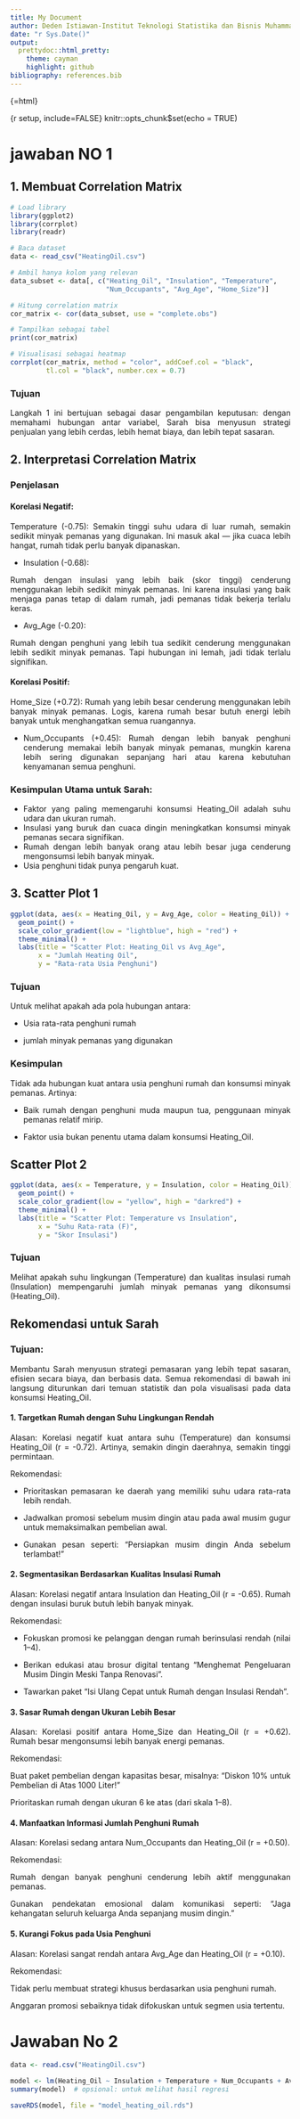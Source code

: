 ```yaml
---
title: My Document
author: Deden Istiawan-Institut Teknologi Statistika dan Bisnis Muhammadiyah
date: "r Sys.Date()"
output:
  prettydoc::html_pretty:
    theme: cayman
    highlight: github
bibliography: references.bib
---
```


{=html}
<style>
body{
text-align: justify}
</style>

{r setup, include=FALSE}
knitr::opts_chunk$set(echo = TRUE)

# jawaban NO 1

## 1. Membuat Correlation Matrix

```r
# Load library
library(ggplot2)
library(corrplot)
library(readr)

# Baca dataset
data <- read_csv("HeatingOil.csv")

# Ambil hanya kolom yang relevan
data_subset <- data[, c("Heating_Oil", "Insulation", "Temperature", 
                        "Num_Occupants", "Avg_Age", "Home_Size")]

# Hitung correlation matrix
cor_matrix <- cor(data_subset, use = "complete.obs")

# Tampilkan sebagai tabel
print(cor_matrix)

# Visualisasi sebagai heatmap
corrplot(cor_matrix, method = "color", addCoef.col = "black",
         tl.col = "black", number.cex = 0.7)

```
### Tujuan
Langkah 1 ini bertujuan sebagai dasar pengambilan keputusan: dengan memahami hubungan antar variabel, Sarah bisa menyusun strategi penjualan yang lebih cerdas, lebih hemat biaya, dan lebih tepat sasaran.


## 2. Interpretasi Correlation Matrix
### Penjelasan 
#### Korelasi Negatif:
Temperature (-0.75):
Semakin tinggi suhu udara di luar rumah, semakin sedikit minyak pemanas yang digunakan. Ini masuk akal — jika cuaca lebih hangat, rumah tidak perlu banyak dipanaskan.

 - Insulation (-0.68):
 
Rumah dengan insulasi yang lebih baik (skor tinggi) cenderung menggunakan lebih sedikit minyak pemanas. Ini karena insulasi yang baik menjaga panas tetap di dalam rumah, jadi pemanas tidak bekerja terlalu keras.

 - Avg_Age (-0.20):
 
Rumah dengan penghuni yang lebih tua sedikit cenderung menggunakan lebih sedikit minyak pemanas. Tapi hubungan ini lemah, jadi tidak terlalu signifikan.

#### Korelasi Positif:
Home_Size (+0.72):
Rumah yang lebih besar cenderung menggunakan lebih banyak minyak pemanas. Logis, karena rumah besar butuh energi lebih banyak untuk menghangatkan semua ruangannya.

 - Num_Occupants (+0.45):
Rumah dengan lebih banyak penghuni cenderung memakai lebih banyak minyak pemanas, mungkin karena lebih sering digunakan sepanjang hari atau karena kebutuhan kenyamanan semua penghuni.

### Kesimpulan Utama untuk Sarah:
 - Faktor yang paling memengaruhi konsumsi Heating_Oil adalah suhu udara dan ukuran rumah.
 - Insulasi yang buruk dan cuaca dingin meningkatkan konsumsi minyak pemanas secara signifikan.
 - Rumah dengan lebih banyak orang atau lebih besar juga cenderung mengonsumsi lebih banyak minyak.
 - Usia penghuni tidak punya pengaruh kuat.



## 3. Scatter Plot 1

```r
ggplot(data, aes(x = Heating_Oil, y = Avg_Age, color = Heating_Oil)) +
  geom_point() +
  scale_color_gradient(low = "lightblue", high = "red") +
  theme_minimal() +
  labs(title = "Scatter Plot: Heating_Oil vs Avg_Age",
       x = "Jumlah Heating Oil",
       y = "Rata-rata Usia Penghuni")

```
### Tujuan

Untuk melihat apakah ada pola hubungan antara:

 - Usia rata-rata penghuni rumah

 - jumlah minyak pemanas yang digunakan

### Kesimpulan

Tidak ada hubungan kuat antara usia penghuni rumah dan konsumsi minyak pemanas.
Artinya:

 - Baik rumah dengan penghuni muda maupun tua, penggunaan minyak pemanas relatif mirip.

 - Faktor usia bukan penentu utama dalam konsumsi Heating_Oil.
 
## Scatter Plot 2
```r
ggplot(data, aes(x = Temperature, y = Insulation, color = Heating_Oil)) +
  geom_point() +
  scale_color_gradient(low = "yellow", high = "darkred") +
  theme_minimal() +
  labs(title = "Scatter Plot: Temperature vs Insulation",
       x = "Suhu Rata-rata (F)",
       y = "Skor Insulasi")

```

### Tujuan 

Melihat apakah suhu lingkungan (Temperature) dan kualitas insulasi rumah (Insulation) mempengaruhi jumlah minyak pemanas yang dikonsumsi (Heating_Oil).



## Rekomendasi untuk Sarah

### Tujuan:
Membantu Sarah menyusun strategi pemasaran yang lebih tepat sasaran, efisien secara biaya, dan berbasis data. Semua rekomendasi di bawah ini langsung diturunkan dari temuan statistik dan pola visualisasi pada data konsumsi Heating_Oil.

#### 1. Targetkan Rumah dengan Suhu Lingkungan Rendah
Alasan: Korelasi negatif kuat antara suhu (Temperature) dan konsumsi Heating_Oil (r = -0.72). Artinya, semakin dingin daerahnya, semakin tinggi permintaan.

Rekomendasi:

 - Prioritaskan pemasaran ke daerah yang memiliki suhu udara rata-rata lebih rendah.

 - Jadwalkan promosi sebelum musim dingin atau pada awal musim gugur untuk memaksimalkan pembelian awal.

 - Gunakan pesan seperti: “Persiapkan musim dingin Anda sebelum terlambat!”

#### 2. Segmentasikan Berdasarkan Kualitas Insulasi Rumah
Alasan: Korelasi negatif antara Insulation dan Heating_Oil (r = -0.65). Rumah dengan insulasi buruk butuh lebih banyak minyak.

Rekomendasi:

 - Fokuskan promosi ke pelanggan dengan rumah berinsulasi rendah (nilai 1–4).

 - Berikan edukasi atau brosur digital tentang “Menghemat Pengeluaran Musim Dingin Meski Tanpa Renovasi”.

 - Tawarkan paket “Isi Ulang Cepat untuk Rumah dengan Insulasi Rendah”.

#### 3. Sasar Rumah dengan Ukuran Lebih Besar
Alasan: Korelasi positif antara Home_Size dan Heating_Oil (r = +0.62). Rumah besar mengonsumsi lebih banyak energi pemanas.

Rekomendasi:

Buat paket pembelian dengan kapasitas besar, misalnya: "Diskon 10% untuk Pembelian di Atas 1000 Liter!"

Prioritaskan rumah dengan ukuran 6 ke atas (dari skala 1–8).

#### 4. Manfaatkan Informasi Jumlah Penghuni Rumah
Alasan: Korelasi sedang antara Num_Occupants dan Heating_Oil (r = +0.50).

Rekomendasi:

Rumah dengan banyak penghuni cenderung lebih aktif menggunakan pemanas.

Gunakan pendekatan emosional dalam komunikasi seperti:
“Jaga kehangatan seluruh keluarga Anda sepanjang musim dingin.”

#### 5. Kurangi Fokus pada Usia Penghuni
Alasan: Korelasi sangat rendah antara Avg_Age dan Heating_Oil (r = +0.10).

Rekomendasi:

Tidak perlu membuat strategi khusus berdasarkan usia penghuni rumah.

Anggaran promosi sebaiknya tidak difokuskan untuk segmen usia tertentu.

# Jawaban No 2

```r
data <- read.csv("HeatingOil.csv")

```
```r
model <- lm(Heating_Oil ~ Insulation + Temperature + Num_Occupants + Avg_Age + Home_Size, data = data)
summary(model)  # opsional: untuk melihat hasil regresi

```
```r
saveRDS(model, file = "model_heating_oil.rds")

```





